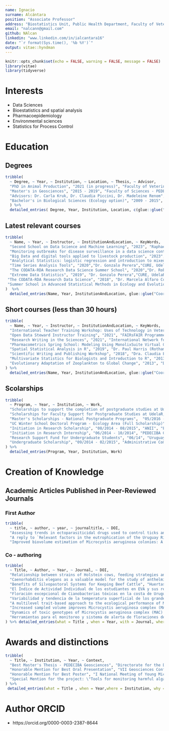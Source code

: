 ```yaml
---
name: Ignacio
surname: Alcántara
position: "Associate Professor"
address: "Biostatistics Unit, Public Health Department, Faculty of Veterinary, Universidad de la República"
email: "nalcann@gmail.com"
github: NAlcan
linkedin: "www.linkedin.com/in/ialcantara16"
date: "`r format(Sys.time(), '%b %Y')`"
output: vitae::hyndman
---
```


```r
knitr::opts_chunk$set(echo = FALSE, warning = FALSE, message = FALSE)
library(vitae)
library(tidyverse)

```

# Interests

  + Data Sciences 
  + Bioestatistics and spatial analysis
  + Pharmacoepidemiology
  + Environmental sciences
  + Statistics for Process Control

# Education

## Degrees
```r
tribble(
  ~ Degree, ~ Year, ~ Institution, ~ Location, ~ Thesis, ~ Advisor,
  "PhD in Animal Production", "2021 (in progress)", "Faculty of Veterinary Medicine, UdelaR", "Montevideo, Uruguay", "Pharmacoeconomics and pharmacoepidemiology of acaricide consumption habits in Uruguayan agricultural systems", "Advisor: Dr. Gonzalo Suárez",
  "Master's in Geosciences", "2015 - 2019", "Faculty of Sciences - PEDECIBA, UdelaR", "Montevideo, Uruguay", "Risk levels of exposure to Cyanobacterial blooms in the Uruguay River; environmental forcings and prediction models",
  "Advisors: Dr. Carla Kruk, Dr. Claudia Piccini, Dr. Madeleine Renom",
  "Bachelor's in Biological Sciences (Ecology option)", "2009 - 2015", "Faculty of Sciences, UdelaR", "Montevideo, Uruguay", "Effects of environmental variability on the presence, community structure, and blooms of Microcystis aeruginosa Complex", "Advisors: Dr. Carla Kruk, Dr. Claudia Piccini"
  ) %>% 
  detailed_entries( Degree, Year, Institution, Location, c(glue::glue("Thesis title: {Thesis}"), Advisor) )


```

## Latest relevant courses

```r
tribble(
  ~ Name, ~ Year, ~ Instructor, ~ InstitutionAndLocation, ~ KeyWords,
  "Second School on Data Science and Machine Learning", "2023", "Raphael Cobe, Sergio F. Novaes, Thiago Tomei (NCC-UNESP/AI2, Brazil)", "NCC-UNESP - ICTP - SAIFR, São Paulo, Brazil", "Machine Learning | Neural Networks | Generative Models| Natural Language Processing",
  "Monitoring outbreaks for disease surveillance in a data science context", "2023", "Tomislav Hengl (Open GeoHub, Netherlands), Elena Arsevska (CIRAD, France)", "MOOD project European Union's Horizon 2020 No. 874850", "One Health | Geospatial | Epidemiology | Machine Learning",
  "Big Data and digital tools applied to livestock production", "2023", "Dr. Guilherme Rosa (University of Wisconsin-Madison), Dr. Joao Dorea (University of Wisconsin-Madison), Dr. Daniel Gianola (INIA - Uruguay)", "National agricultural research institute (INIA - Uruguay)", "Machine Learning | Precision livestock | High dimensional data",
  "Analytical Statistics: logistic regression and introduction to mixed models", "2022", "Dr. Natalia Cernicchiaro (Kansas State University, USA)", "Graduate School Faculty of Dentistry, UdelaR - Montevideo, Uruguay", "Logistic Regression | Epidemiology | GLMM Models",
  "Time Series Analysis Tools", "2020","Dr. Gonzalo Perera","CURE, UdelaR - Rocha, Uruguay","ARMA, ARIMA, and SARIMA | Parameter Estimation | Spectral Analysis",
  "The CODATA-RDA Research Data Science Summer School", "2020","Dr. Robert Quick (Indiana University, USA), Dr. Hugh Shanahan (Royal Holloway University, United Kingdom)" ,"ICTP (Trieste, Italy) - Virtual Edition", "Data Science | Reproducibility | Data Governance", 
  "Extreme Data Statistics", "2019", "Dr. Gonzalo Perera","CURE, UdelaR - Rocha, Uruguay","Extreme Distributions | POT",
 "The CODATA-RDA Research Data Science", "2018", "Dr. Marcela Alfaro Córdoba (University of Costa Rica, Costa Rica), Dr. Robert Quick (Indiana University, USA)", "ICTP- SAIFR - São Paulo, Brazil", "Data Science | Open Source Software | Statistics and Visualization | Data Reproducibility",
 "Summer School in Advanced Statistical Methods in Ecology and Evolution", "2017", "Dr. Pablo Inchausti", "CURE, UdelaR - Maldonado, Uruguay", "R Language | GLMM | GAM",
)  %>% 
  detailed_entries(Name, Year, InstitutionAndLocation, glue::glue("Coordinators: {Instructor}"), glue::glue("Keywords: {KeyWords}") )


```

## Short courses (less than 30 hours)
```r
tribble(
  ~ Name, ~ Year, ~ Instructor, ~ InstitutionAndLocation, ~ KeyWords, 
  "International Teacher Training Workshop: Uses of Technology in Veterinary Education", "2021", "M.Vet. Indiana Rodriguez, Dr. José Passarini", "MARCA Program - Ibero-American General Secretariat - MERCOSUR Educativo (virtual)", "ICTs | Veterinary Education | Teacher Training", 
  "Open Data Steward Instructor Training", "2021", "FAIRsFAIR Programme", "European Commission FAIR Data Forum (virtual edition)", "Data Governance | Open Data | Information Security | Pedagogy",
  "Research Writing in the Sciences", "2021", "International Network for Advancing Science and Policy (virtual edition)", "AuthorAID, England", "Scientific Writing | Research Ethics | Publications",
  "Pharmacometrics Spring School: Modeling Using MonolixSuite Virtual Course", "2021", "Dr. Géraldine Ayral, Dr. Pauline Traynard, Dr. Monika Twarogowska, Dr. Claude Magnard", "Lixoft (Simulations Plus)", "Pharmacometrics | Population Modeling | Clinical Trials",
  "Spatial Statistical Analysis in R", "2019", "Dr. Paul Harris (Rothamsted Research, United Kingdom), Dr. Alexis Comber (Leeds University, United Kingdom)", "Faculty of Agronomy, UdelaR - Montevideo, Uruguay", "Spatial Data | Multi-scale Geographical Regressions | Statistical Maps",
  "Scientific Writing and Publishing Workshop", "2018", "Dra. Claudia Etchebere, MSc. María José Gonzalez", "Uruguayan Society of Microbiology (SUM) and American Society of Microbiology (ASM) - Montevideo, Uruguay", "Scientific Writing | Communication", 
  "Multivariate Statistics for Biologists and Introduction to R", "2013", "Dr. Angel Segura, Dr. Carla Kruk", "IIBCE, MEC - Montevideo, Uruguay", "Biostatistics | Linear Modeling | Multivariate Analysis | R Language",
  "Evolutionary Adaptation of Zooplankton to Global Change", "2013", "Dr. Hans G. Dam (University of Connecticut, USA)", "Mini-course – XV Latin American Congress of Marine Sciences - Maldonado, Uruguay", "Evolution | Ecology | Climate Change"
) %>% 
  detailed_entries(Name, Year, InstitutionAndLocation, glue::glue("Coordinators: {Instructor}"), glue::glue("Keywords: {KeyWords}") )

```

## Scolarships

```r
tribble(
  ~ Program, ~ Year, ~ Institution, ~ Work,
  "Scholarships to support the completion of postgraduate studies at Udelar, Doctorate", "03/2025 - 03/2026", "CAP, UdelaR","Pharmacoeconomics and Pharmacoepidemiology of Acaricide Consumption Habits in Agricultural Systems in Uruguay",
  "Scholarships for Faculty Support for Postgraduate Studies at UdelaR, Doctorate", "03/2022 - 03/2025", "CAP, UdelaR","Pharmacoeconomics and Pharmacoepidemiology of Acaricide Consumption Habits in Agricultural Systems in Uruguay",
  "Master's Scholarships - National Postgraduate Programs",  "05/2016 - 05/2018", "ANII", "Prediction of Cyanobacterial Blooms Based on Meteorological, Hydrological, and Environmental Variables for Early Warning Systems",
  "UC Winter School Doctoral Program - Ecology Area (Full Scholarship)", "08/2016" , "Pontifical Catholic University of Chile (Chile)", "Global Change Ecology Workshop",
  "Initiation in Research Scholarship", "08/2014 - 08/2015", "ANII", "Effects of Environmental and Climatic Variability on Harmful Cyanobacterial Blooms in the Uruguay River and Rio de la Plata",
  "Initiation in Research Internship", "06/2014 - 10/2014", "PEDECIBA Geosciences", "Effects of Environmental Variability on the Presence, Community Structure, and Blooms of Microcystis aeruginosa Complex",
  "Research Support Fund for Undergraduate Students", "06/14", "Uruguayan Society of Microbiology", "Effects of Environmental Gradients on the Distribution, Abundance, and Morphology of Colonies of the Microcystis spp. Complex (Cyanobacteria): Uruguay River and Rio de la Plata",
  "Undergraduate Scholarship", "09/2014 - 02/2015", "Administrative Commission of the Uruguay River (CARU)", "Blooms of the Microcystis aeruginosa Complex (Cyanobacteria) in the Uruguay River and Rio de la Plata System"
) %>% 
  detailed_entries(Program, Year, Institution, Work)
```

# Creation of Knowledge

## Academic Articles Published in Peer-Reviewed Journals
### First Author 

```r
tribble(
  ~ title, ~ author, ~ year, ~ journaltitle, ~ DOI,
  "Assessing trends in ectoparasiticidal drugs used to control ticks and flies in farm animals: A four-year analysis reveal differences between epidemiological zones at country level in Uruguay", "Alcántara I., Suárez G.", "2025", "Preventive Veterinary Medicine", "https://doi.org/10.1016/j.prevetmed.2024.106412",
  "A reply to `Relevant factors in the eutrophication of the Uruguay River and the Río Negro`", "Alcántara I., Somma A., Chalar G., Fabre A.,[...], García-Rodriguez F.","2022","Science of Total Environment","10.1016/j.scitotenv.2021.151854",
  "Improved biovolume estimation of Microcystis aeruginosa colonies: A statistical approach", "Alcántara I., Piccini C., Segura A. M., Deus S., González C., Martínez de la Escalera G., Kruk, C","2018","Journal of microbiological methods"," https://doi.org/10.1016/j.mimet.2018.05.021") %>% detailed_entries(what = title , when = year, with = journaltitle, where = author, why = DOI)
```
 
### Co - authoring
 
```r
tribble(
  ~ Title, ~ Author, ~ Year, ~ Journal, ~ DOI,
  "Relationship between strains of Holstein cows, feeding strategies and udder health","Morales-Piñeyrúa J.T., Bobadilla P., Alcántara I., De Torres E.","2023","Agrociencia","https://doi.org/10.31285/agro.27.1150 ",
  "Caenorhabditis elegans as a valuable model for the study of anthelmintic pharmacodynamics and drug-drug interactions: The case of ivermectin and eprinomectin", "Suárez, G., Alcántara I., Salinas G.","2022","Front. Pharmacol.","10.3389/fphar.2022.984905",
  "Benefits of Silvopastoral Systems for Keeping Beef Cattle", "Huertas S.M., Bobadilla P., Alcántara I., Akkermans E., van Eerdenburg F.", "2021", "Animals","https://doi.org/10.3390/ani11040992", 
  "El Índice de Actividad Individual de los estudiantes en EVA y sus rendimientos académicos: el caso de Bioestadística Veterinaria", "Bobadilla P., Alcántara I., Rosenstock N., Borlido C., Cabral P., Huertas S., Passarini J.", "2020", "Inter-Cambios. Dilemas y Transiciones de la Educación Superior","https://doi.org/10.29156/INTER.7.2.15",
  "Floración excepcional de Cianobacterias tóxicas en la costa de Uruguay, verano 2019", "Kruk C., Martínez A., Martínez de la Escalera G., Trinchin R., Manta G., Segura A. M., Piccini C., Brena B., Fabiano G., Pírez M., Gabito L., Alcántara I., Yannicelli B", "2019", "Innotec", "https://doi.org/10.26461/18.06",
  "Variabilidad y tendencia de la temperatura superficial de los grandes embalses del Río Negro", "Manta G., Alcántara I.","2018","Innotec", "https://doi.org/10.26461/16.07",
  "A multilevel trait-based approach to the ecological performance of Microcystis aeruginosa complex from headwaters to the ocean","Kruk C., Segura A. M., Nogueira L., Alcántara I., Calliari D., Martínez de la Escalera G., Carballo C., Cabrera C., Sarthou F., Scavone P., Piccini, C.","2017","Harmful Algae", "https://doi.org/10.1016/j.hal.2017.10.004",
  "Increased sampled volume improves Microcystis aeruginosa complex (MAC) colonies detection and prediction using Random Forests", "Segura A. M., Piccini C., Nogueira L., Alcántara I., Calliari D., Kruk C", "2017", "Ecological Indicators", "http://dx.doi.org/10.1016/j.ecolind.2017.04.047",
  "Dynamics of toxic genotypes of Microcystis aeruginosa complex (MAC) through a wide freshwater to marine environmental gradient", "Martínez de la Escalera G., Kruk C., Segura A. M., Nogueira L., Alcántara I., Piccini C.", "2017", "Harmful Algae", "http://dx.doi.org/10.1016/j.hal.2016.11.012",
  "Herramientas para el monitoreo y sistema de alerta de floraciones de cianobacterias nocivas: Río Uruguay y Río de la Plata", "Kruk C., Segura A., Nogueira L., Carballo C., Martínez de la Escalera G., Calliari D., Ferrari G., Simoens M., Cea J., Alcántara I., Vico P., Míguez D., Piccini C.", "2015", "Innotec", "<http://ojs.latu.org.uy/index.php/INNOTEC/article/view/311>"
) %>% detailed_entries(what = Title , when = Year, with = Journal, where = Author, why = DOI)

```
 

# Awards and distinctions

``` r

tribble(
  ~ Title, ~ Institution, ~ Year, ~ Context,
  "Best Master's Thesis - PEDECIBA Geosciences", "Directorate for the Development of Science and Knowledge, Ministry of Education and Culture (MEC), Uruguay", "2019","3rd Recognition Day for Science; Together in Research and Development",
  "Honorable Mention for Best Oral Presentation", "VII Geosciences Conference, Montevideo, Uruguay","2018", "Work: \"Cyanobacterial Blooms in the Uruguay River: Frequency, Distribution, and Relationship with Meteorological and Hydrological Variables\" ",
  "Honorable Mention for Best Poster", "I National Meeting of Young Microbiologists. Uruguayan Society of Microbiology", "2014","Work: \"Dynamics of the Microcystis aeruginosa Complex (Cyanobacteria): Shape, Biomass, and Toxin Production\" ",
  "Special Mention for the project: \"Tools for monitoring harmful algal blooms (HABs): Development of a tool for rapid detection and quantification of toxic cyanobacteria in aquatic systems based on real-time PCR\" ", "L’Oréal-UNESCO Award - For Women in Science", "2014", "Project Leader: Claudia Piccini. Role: Team Member"
) %>% 
 detailed_entries(what = Title , when = Year,where = Institution, why = Context)

```

# Author ORCID

* https://orcid.org/0000-0003-2387-8644